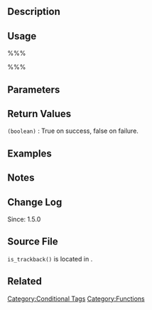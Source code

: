 {{Languages|
{{en|is_trackback}}
{{ja|関数リファレンス/is_trackback}}
}}

==Description==

==Usage==
%%%<?php is_trackback(); ?>%%%

==Parameters==

==Return Values==
; <tt>(boolean)</tt> : True on success, false on failure.

==Examples==

==Notes==

==Change Log==
Since: 1.5.0

== Source File ==
<!-- Need links to current source code files -->
<tt>is_trackback()</tt> is located in {{Trac|wp-includes/functions.php}}.

==Related==

{{Conditional Tags}}

{{Tag Footer}}

[[Category:Conditional Tags]]
[[Category:Functions]]